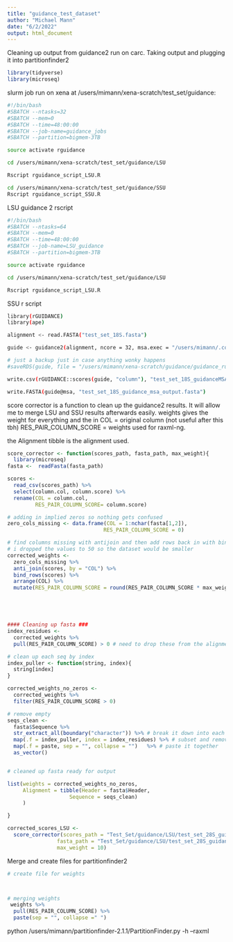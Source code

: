 ```yaml
---
title: "guidance_test_dataset"
author: "Michael Mann"
date: "6/2/2022"
output: html_document
---
```


Cleaning up output from guidance2 run on carc. 
Taking output and plugging it into partitionfinder2
```r
library(tidyverse)
library(microseq)
```

slurm job run on xena at
/users/mimann/xena-scratch/test_set/guidance:

```bash
#!/bin/bash
#SBATCH --ntasks=32
#SBATCH --mem=0
#SBATCH --time=48:00:00
#SBATCH --job-name=guidance_jobs
#SBATCH --partition=bigmem-3TB

source activate rguidance

cd /users/mimann/xena-scratch/test_set/guidance/LSU

Rscript rguidance_script_LSU.R

cd /users/mimann/xena-scratch/test_set/guidance/SSU
Rscript rguidance_script_SSU.R
```

LSU guidance 2 rscript
```bash
#!/bin/bash
#SBATCH --ntasks=64
#SBATCH --mem=0
#SBATCH --time=48:00:00
#SBATCH --job-name=LSU_guidance
#SBATCH --partition=bigmem-3TB

source activate rguidance

cd /users/mimann/xena-scratch/test_set/guidance/LSU

Rscript rguidance_script_LSU.R
```


SSU r script
```bash
library(rGUIDANCE)
library(ape)

alignment <- read.FASTA("test_set_18S.fasta")

guide <- guidance2(alignment, ncore = 32, msa.exec = "/users/mimann/.conda/envs/rguidance/bin/mafft", method = "auto")

# just a backup just in case anything wonky happens
#saveRDS(guide, file = "/users/mimann/xena-scratch/guidance/guidance_run_backup.rds")

write.csv(rGUIDANCE::scores(guide, "column"), "test_set_18S_guidanceMSA.MAFFT.Guidance2_res_pair_col.scr.csv")

write.FASTA(guide@msa, "test_set_18S_guidance_msa_output.fasta")
```



score corrector is a function to clean up the guidance2 results. 
It will allow me to merge LSU and SSU results afterwards easily.
weights gives the weight for everything and the in COL = original column (not useful after this tbh)
RES_PAIR_COLUMN_SCORE = weights used for raxml-ng.

the Alignment tibble is the alignment used.
```r
score_corrector <- function(scores_path, fasta_path, max_weight){
  library(microseq)
fasta <-  readFasta(fasta_path)

scores <- 
  read_csv(scores_path) %>%
  select(column.col, column.score) %>%
  rename(COL = column.col, 
         RES_PAIR_COLUMN_SCORE= column.score)

# adding in implied zeros so nothing gets confused 
zero_cols_missing <- data.frame(COL = 1:nchar(fasta[1,2]), 
                               RES_PAIR_COLUMN_SCORE = 0)

# find columns missing with antijoin and then add rows back in with bind_rows
# i dropped the values to 50 so the dataset would be smaller
corrected_weights <- 
  zero_cols_missing %>%
  anti_join(scores, by = "COL") %>%
  bind_rows(scores) %>%
  arrange(COL) %>%
  mutate(RES_PAIR_COLUMN_SCORE = round(RES_PAIR_COLUMN_SCORE * max_weight))  





#### Cleaning up fasta ###
index_residues <- 
  corrected_weights %>%
  pull(RES_PAIR_COLUMN_SCORE) > 0 # need to drop these from the alignment

# clean up each seq by index
index_puller <- function(string, index){
  string[index]
}

corrected_weights_no_zeros <- 
  corrected_weights %>%
  filter(RES_PAIR_COLUMN_SCORE > 0)

# remove empty 
seqs_clean <- 
  fasta$Sequence %>%
  str_extract_all(boundary("character")) %>% # break it down into each character is an index
  map(.f = index_puller, index = index_residues) %>% # subset and remove zeros
  map(.f = paste, sep = "", collapse = "")   %>% # paste it together
  as_vector()


# cleaned up fasta ready for output

list(weights = corrected_weights_no_zeros, 
     Alignment = tibble(Header = fasta$Header, 
                    Sequence = seqs_clean)
     )

}

corrected_scores_LSU <- 
  score_corrector(scores_path = "Test_Set/guidance/LSU/test_set_28S_guidanceMSA.MAFFT.Guidance2_res_pair_col.scr.csv", 
                fasta_path = "Test_Set/guidance/LSU/test_set_28S_guidance_msa_output.fasta", 
                max_weight = 10)


```


Merge and create files for partitionfinder2
```r
# create file for weights



# merging weights
 weights %>%
  pull(RES_PAIR_COLUMN_SCORE) %>%
  paste(sep = "", collapse =" ")
```
python /users/mimann/partitionfinder-2.1.1/PartitionFinder.py -h
 --raxml 
 
 
 


